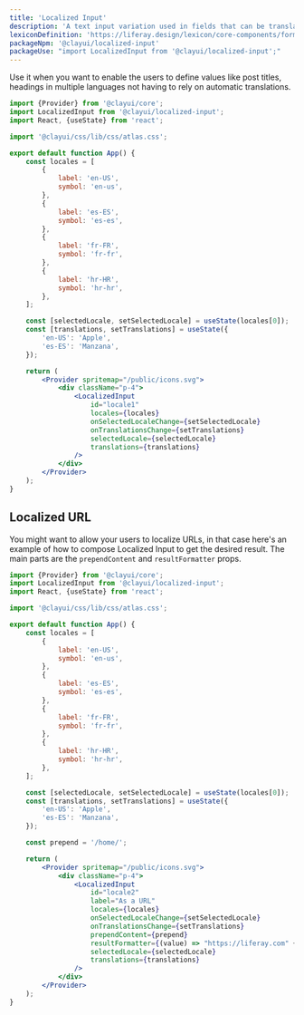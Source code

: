 ```yaml
---
title: 'Localized Input'
description: 'A text input variation used in fields that can be translated into multiple languages.'
lexiconDefinition: 'https://liferay.design/lexicon/core-components/forms/text-input-localizable/'
packageNpm: '@clayui/localized-input'
packageUse: "import LocalizedInput from '@clayui/localized-input';"
---
```


Use it when you want to enable the users to define values like post titles, headings in multiple languages not having to rely on automatic translations.

```jsx preview
import {Provider} from '@clayui/core';
import LocalizedInput from '@clayui/localized-input';
import React, {useState} from 'react';

import '@clayui/css/lib/css/atlas.css';

export default function App() {
	const locales = [
		{
			label: 'en-US',
			symbol: 'en-us',
		},
		{
			label: 'es-ES',
			symbol: 'es-es',
		},
		{
			label: 'fr-FR',
			symbol: 'fr-fr',
		},
		{
			label: 'hr-HR',
			symbol: 'hr-hr',
		},
	];

	const [selectedLocale, setSelectedLocale] = useState(locales[0]);
	const [translations, setTranslations] = useState({
		'en-US': 'Apple',
		'es-ES': 'Manzana',
	});

	return (
		<Provider spritemap="/public/icons.svg">
			<div className="p-4">
				<LocalizedInput
					id="locale1"
					locales={locales}
					onSelectedLocaleChange={setSelectedLocale}
					onTranslationsChange={setTranslations}
					selectedLocale={selectedLocale}
					translations={translations}
				/>
			</div>
		</Provider>
	);
}
```

## Localized URL

You might want to allow your users to localize URLs, in that case here's an example of how to compose Localized Input to get the desired result. The main parts are the `prependContent` and `resultFormatter` props.

```jsx preview
import {Provider} from '@clayui/core';
import LocalizedInput from '@clayui/localized-input';
import React, {useState} from 'react';

import '@clayui/css/lib/css/atlas.css';

export default function App() {
	const locales = [
		{
			label: 'en-US',
			symbol: 'en-us',
		},
		{
			label: 'es-ES',
			symbol: 'es-es',
		},
		{
			label: 'fr-FR',
			symbol: 'fr-fr',
		},
		{
			label: 'hr-HR',
			symbol: 'hr-hr',
		},
	];

	const [selectedLocale, setSelectedLocale] = useState(locales[0]);
	const [translations, setTranslations] = useState({
		'en-US': 'Apple',
		'es-ES': 'Manzana',
	});

	const prepend = '/home/';

	return (
		<Provider spritemap="/public/icons.svg">
			<div className="p-4">
				<LocalizedInput
					id="locale2"
					label="As a URL"
					locales={locales}
					onSelectedLocaleChange={setSelectedLocale}
					onTranslationsChange={setTranslations}
					prependContent={prepend}
					resultFormatter={(value) => "https://liferay.com" + prepend + value}
					selectedLocale={selectedLocale}
					translations={translations}
				/>
			</div>
		</Provider>
	);
}
```
